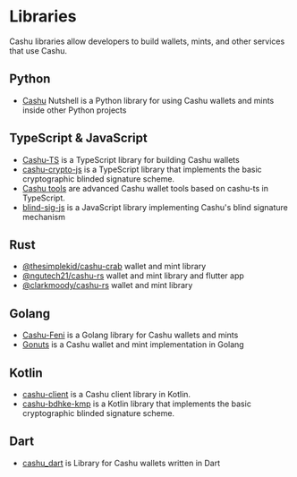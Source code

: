 
# Libraries

Cashu libraries allow developers to build wallets, mints, and other services that use Cashu.

## Python

- [Cashu](https://github.com/cashubtc/cashu) Nutshell is a Python library for using Cashu wallets and mints inside other Python projects

## TypeScript & JavaScript

- [Cashu-TS](https://github.com/cashubtc/cashu-ts) is a TypeScript library for building Cashu wallets
- [cashu-crypto-js](https://github.com/gandlafbtc/cashu-crypto-js) is a TypeScript library that implements the basic cryptographic blinded signature scheme.
- [Cashu tools](https://github.com/gandlafbtc/cashu-tools) are advanced Cashu wallet tools based on cashu-ts in TypeScript.
- [blind-sig-js](https://github.com/supertestnet/blind-sig-js) is a JavaScript library implementing Cashu's blind signature mechanism

## Rust

- [@thesimplekid/cashu-crab](https://github.com/thesimplekid/cashu-crab) wallet and mint library
- [@ngutech21/cashu-rs](https://github.com/ngutech21/cashu-rs) wallet and mint library and flutter app
- [@clarkmoody/cashu-rs](https://github.com/clarkmoody/cashu-rs) wallet and mint library

## Golang

- [Cashu-Feni](https://github.com/cashubtc/cashu-feni) is a Golang library for Cashu wallets and mints
- [Gonuts](https://github.com/elnosh/gonuts) is a Cashu wallet and mint implementation in Golang

## Kotlin

- [cashu-client](https://github.com/thunderbiscuit/cashu-client) is a Cashu client library in Kotlin.
- [cashu-bdhke-kmp](https://github.com/gandlafbtc/cashu-bdhke-kmp) is a Kotlin library that implements the basic cryptographic blinded signature scheme.

## Dart

- [cashu_dart](https://github.com/ryzizub/cashu_dart) is Library for Cashu wallets written in Dart
